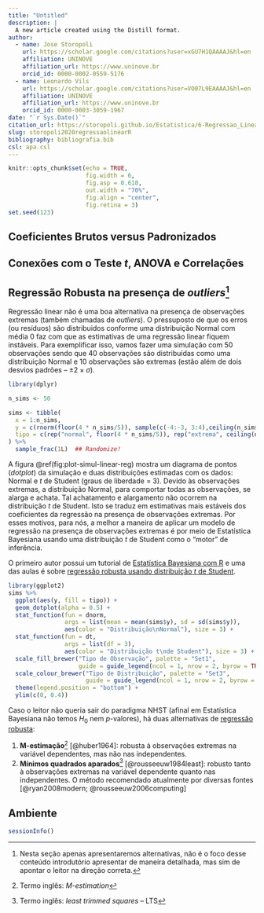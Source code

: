 ```yaml
---
title: "Untitled"
description: |
  A new article created using the Distill format.
author:
  - name: Jose Storopoli
    url: https://scholar.google.com/citations?user=xGU7H1QAAAAJ&hl=en
    affiliation: UNINOVE
    affiliation_url: https://www.uninove.br
    orcid_id: 0000-0002-0559-5176
  - name: Leonardo Vils
    url: https://scholar.google.com/citations?user=VO07L9EAAAAJ&hl=en
    affiliation: UNINOVE
    affiliation_url: https://www.uninove.br
    orcid_id: 0000-0003-3059-1967
date: "`r Sys.Date()`"
citation_url: https://storopoli.github.io/Estatistica/6-Regressao_Linear.html
slug: storopoli2020regressaolinearR
bibliography: bibliografia.bib
csl: apa.csl
---
```


```r
knitr::opts_chunk$set(echo = TRUE,
                      fig.width = 6,
                      fig.asp = 0.618,
                      out.width = "70%",
                      fig.align = "center",
                      fig.retina = 3)
set.seed(123)
```

<link rel="stylesheet" href="https://cdn.rawgit.com/jpswalsh/academicons/master/css/academicons.min.css"/>


## Coeficientes Brutos versus Padronizados

## Conexões com o Teste $t$, ANOVA e Correlações

## Regressão Robusta na presença de *outliers*^[Nesta seção apenas apresentaremos alternativas, não é o foco desse conteúdo introdutório apresentar de maneira detalhada, mas sim de apontar o leitor na direção correta.]

Regressão linear não é uma boa alternativa na presença de observações extremas (também chamadas de *outliers*). O pressuposto de que os erros (ou resíduos) são distribuidos conforme uma distribuição Normal com média 0 faz com que as estimativas de uma regressão linear fiquem instáveis. Para exemplificar isso, vamos fazer uma simulação com 50 observações sendo que 40 observações são distribuídas como uma distribuição Normal e 10 observações são extremas (estão além de dois desvios padrões -- $\pm 2 \times \sigma$).

```r
library(dplyr)

n_sims <- 50

sims <- tibble(
  x = 1:n_sims,
  y = c(rnorm(floor(4 * n_sims/5)), sample(c(-4:-3, 3:4),ceiling(n_sims/5), 1)),
  tipo = c(rep("normal", floor(4 * n_sims/5)), rep("extrema", ceiling(n_sims/5)))
) %>% 
  sample_frac(1L)  ## Randomize!
```

A figura \@ref(fig:plot-simul-linear-reg) mostra um diagrama de pontos (*dotplot*) da simulação e duas distribuições estimadas com os dados: Normal e $t$ de Student (graus de liberdade = 3). Devido às observações extremas, a distribuição Normal, para comportar todas as observações, se alarga e achata. Tal achatamento e alargamento não ocorrem na distribuição $t$ de Student. Isto se traduz em estimativas mais estáveis dos coeficientes da regressão na presença de observações extremas. Por esses motivos, para nós, a melhor a maneira de aplicar um modelo de regressão na presença de observações extremas é por meio de Estatística Bayesiana usando uma distribuição $t$ de Student como o "motor" de inferência.

<aside>
O primeiro autor possui um tutorial de [Estatística Bayesiana com R](https://storopoli.github.io/Estatistica-Bayesiana/) e uma das aulas é sobre [regressão robusta usando distribuição $t$ de Student](https://storopoli.github.io/Estatistica-Bayesiana/8-Regressao_Robusta.html).
</aside>

```r
library(ggplot2)
sims %>%
  ggplot(aes(y, fill = tipo)) +
  geom_dotplot(alpha = 0.5) +
  stat_function(fun = dnorm,
                args = list(mean = mean(sims$y), sd = sd(sims$y)),
                aes(color = "Distribuição\nNormal"), size = 3) +
  stat_function(fun = dt,
                args = list(df = 3),
                aes(color = "Distribuição t\nde Student"), size = 3) +
  scale_fill_brewer("Tipo de Observação", palette = "Set1",
                    guide = guide_legend(ncol = 1, nrow = 2, byrow = TRUE)) +
  scale_colour_brewer("Tipo de Distribuição", palette = "Set3",
                      guide = guide_legend(ncol = 1, nrow = 2, byrow = TRUE))+
  theme(legend.position = "bottom") +
  ylim(c(0, 0.4))
```

Caso o leitor não queria sair do paradigma NHST (afinal em Estatística Bayesiana não temos $H_0$ nem $p$-valores), há duas alternativas de [regressão robusta](https://en.wikipedia.org/wiki/Robust_regression):

1. **M-estimação**^[Termo inglês: *M-estimation*] [@huber1964]: robusta à observações extremas na variável dependentes, mas não nas independentes.
2. **Mínimos quadrados aparados**^[Termo inglês: *least trimmed squares* -- LTS] [@rousseeuw1984least]: robusto tanto à observações extremas na variável dependente quanto nas independentes. O método recomendado atualmente por diversas fontes [@ryan2008modern; @rousseeuw2006computing]

## Ambiente

```r
sessionInfo()
```
